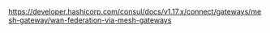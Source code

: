 https://developer.hashicorp.com/consul/docs/v1.17.x/connect/gateways/mesh-gateway/wan-federation-via-mesh-gateways